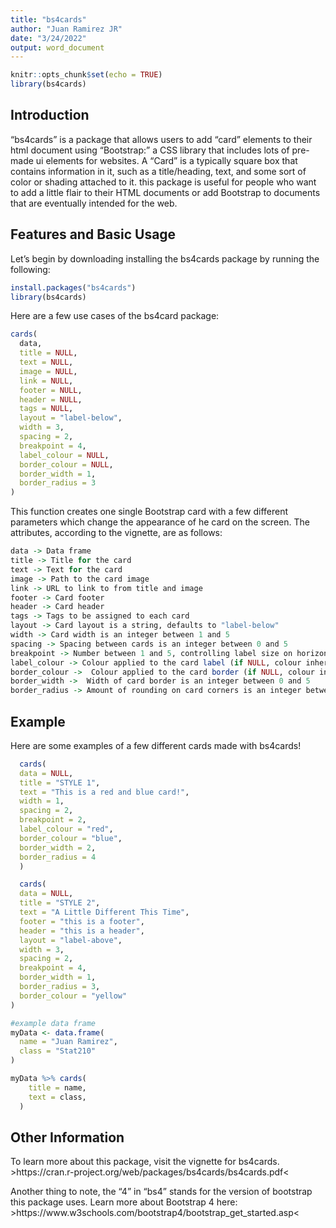 ```yaml
---
title: "bs4cards"
author: "Juan Ramirez JR"
date: "3/24/2022"
output: word_document
---
```


```r
knitr::opts_chunk$set(echo = TRUE)
library(bs4cards)
```

## Introduction
"bs4cards" is a package that allows users to add "card" elements to their html document using "Bootstrap:" a CSS library that includes lots of pre-made ui elements for websites. A "Card" is a typically square box that contains information in it, such as a title/heading, text, and some sort of color or shading attached to it. this package is useful for people who want to add a little flair to their HTML documents or add Bootstrap to documents that are eventually intended for the web.  

## Features and Basic Usage  
Let's begin by downloading installing the bs4cards package by running the following:

```r
install.packages("bs4cards")
library(bs4cards)
```

Here are a few use cases of the bs4card package:

```r
cards(
  data,
  title = NULL,
  text = NULL,
  image = NULL,
  link = NULL,
  footer = NULL,
  header = NULL,
  tags = NULL,
  layout = "label-below",
  width = 3,
  spacing = 2,
  breakpoint = 4,
  label_colour = NULL,
  border_colour = NULL,
  border_width = 1,
  border_radius = 3
)
```


This function creates one single Bootstrap card with a few different parameters which change the appearance of he card on the screen. The attributes, according to the vignette, are as follows:

```r
data -> Data frame
title -> Title for the card
text -> Text for the card
image -> Path to the card image
link -> URL to link to from title and image
footer -> Card footer
header -> Card header
tags -> Tags to be assigned to each card
layout -> Card layout is a string, defaults to "label-below"
width -> Card width is an integer between 1 and 5
spacing -> Spacing between cards is an integer between 0 and 5
breakpoint -> Number between 1 and 5, controlling label size on horizontal and inset layouts
label_colour -> Colour applied to the card label (if NULL, colour inherits)
border_colour ->  Colour applied to the card border (if NULL, colour inherits)
border_width ->  Width of card border is an integer between 0 and 5
border_radius -> Amount of rounding on card corners is an integer between 0 and 5
```

## Example  
Here are some examples of a few different cards made with bs4cards!

```r
  cards(
  data = NULL,
  title = "STYLE 1",
  text = "This is a red and blue card!",
  width = 1,
  spacing = 2,
  breakpoint = 2,
  label_colour = "red",
  border_colour = "blue",
  border_width = 2,
  border_radius = 4
  )
```


```r
  cards(
  data = NULL,
  title = "STYLE 2",
  text = "A Little Different This Time",
  footer = "this is a footer",
  header = "this is a header",
  layout = "label-above",
  width = 3,
  spacing = 2,
  breakpoint = 4,
  border_width = 1,
  border_radius = 3,
  border_colour = "yellow"
)
```

```r

#example data frame
myData <- data.frame(
  name = "Juan Ramirez",
  class = "Stat210"
)

myData %>% cards(
    title = name,
    text = class,
  )
```

## Other Information  
To learn more about this package, visit the vignette for bs4cards. >https://cran.r-project.org/web/packages/bs4cards/bs4cards.pdf<  

Another thing to note, the "4" in "bs4" stands for the version of bootstrap this package uses. Learn more about Bootstrap 4 here: >https://www.w3schools.com/bootstrap4/bootstrap_get_started.asp<  
